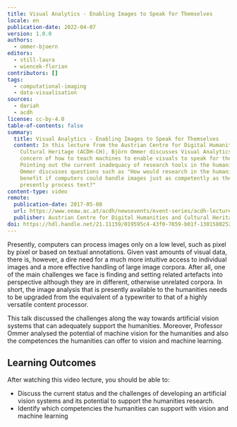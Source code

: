 ```yaml
---
title: Visual Analytics - Enabling Images to Speak for Themselves
locale: en
publication-date: 2022-04-07
version: 1.0.0
authors:
  - ommer-bjoern
editors:
  - still-laura
  - wiencek-florian
contributors: []
tags:
  - computational-imaging
  - data-visualisation
sources:
  - dariah
  - acdh
license: cc-by-4.0
table-of-contents: false
summary:
  title: Visual Analytics - Enabling Images to Speak for Themselves
  content: In this lecture from the Austrian Centre for Digital Humanities and
    Cultural Heritage (ACDH-CH), Björn Ommer discusses Visual Analytics's
    concern of how to teach machines to enable visuals to speak for themselves.
    Pointing out the current inadequacy of research tools in the humanities,
    Ommer discusses questions such as "How would research in the humanities
    benefit if computers could handle images just as competently as they
    presently process text?"
content-type: video
remote:
  publication-date: 2017-05-08
  url: https://www.oeaw.ac.at/acdh/newsevents/event-series/acdh-lecture-31
  publisher: Austrian Centre for Digital Humanities and Cultural Heritage (ACDH-CH)
doi: https://hdl.handle.net/21.11159/019595c4-43f0-7659-b01f-130158025218
---
```

Presently, computers can process images only on a low level, such as pixel by pixel or based on textual annotations. Given vast amounts of visual data, there is, however, a dire need for a much more intuitive access to individual images and a more effective handling of large image corpora. After all, one of the main challenges we face is finding and setting related artefacts into perspective although they are in different, otherwise unrelated corpora. In short, the image analysis that is presently available to the humanities needs to be upgraded from the equivalent of a typewriter to that of a highly versatile content processor.

This talk discussed the challenges along the way towards artificial vision systems that can adequately support the humanities. Moreover, Professor Ommer analysed the potential of machine vision for the humanities and also the competences the humanities can offer to vision and machine learning.

## Learning Outcomes

After watching this video lecture, you should be able to:

* Discuss the current status and the challenges of developing an artificial vision systems and its potential to support the humanities research.
* Identify which competencies the humanities can support with vision and machine learning

<VideoCard provider="youtube" id="AlOWZjD0vaA" title="Visual Analytics: Enabling Images to Speak for Themselves" image="/assets/content/assets/en/resources/external/visual-analytics-enabling-images-to-speak-for-themselves/acdh-ch-video.png" subtitle="Click here to view" />
